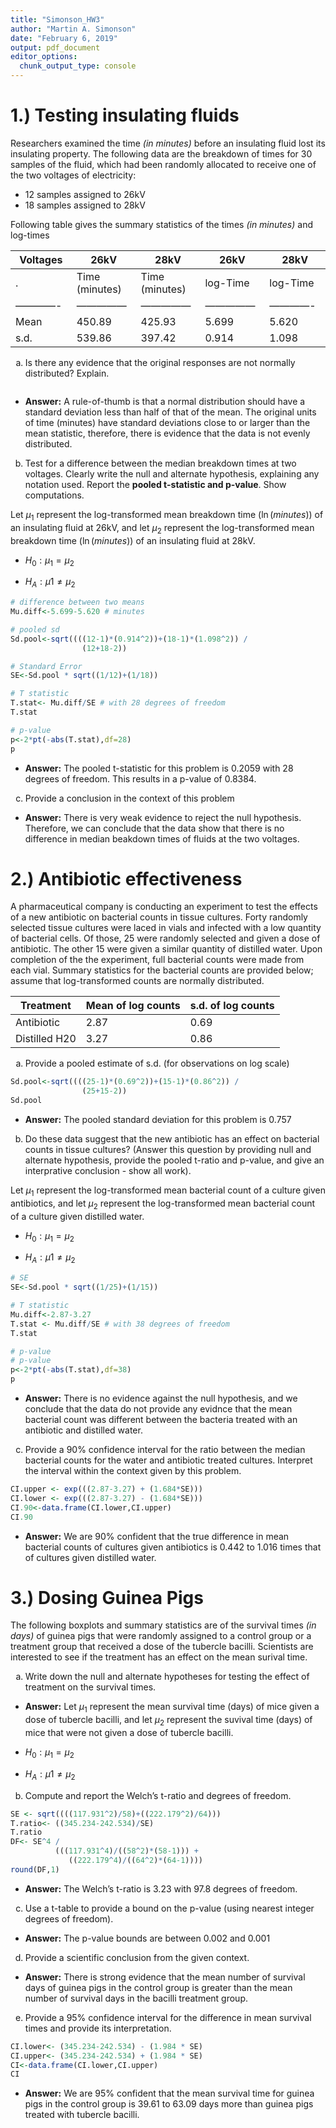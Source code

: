 ```yaml
---
title: "Simonson_HW3"
author: "Martin A. Simonson"
date: "February 6, 2019"
output: pdf_document
editor_options: 
  chunk_output_type: console
---
```


# 1.) Testing insulating fluids

Researchers examined the time _(in minutes)_ before an insulating fluid lost its insulating property. The following data are the breakdown of times for 30 samples of the fluid, which had been randomly allocated to receive one of the two voltages of electricity:

- 12 samples assigned to 26kV
- 18 samples assigned to 28kV

Following table gives the summary statistics of the times _(in minutes)_ and log-times

Voltages     | 26kV          | 28kV          | 26kV          | 28kV        |
------------ | ------------- | ------------- | ------------- |------------ |
.            | Time (minutes)| Time (minutes)| log-Time      |  log-Time   |
-------------|---------------|---------------|---------------|-------------|
Mean         |450.89         | 425.93        | 5.699         |5.620        |
s.d.         |539.86         | 397.42        | 0.914         |1.098        |

(a) Is there any evidence that the original responses are not normally distributed? Explain.

```r

```

- __Answer:__ A rule-of-thumb is that a normal distribution should have a standard deviation less than half of that of the mean. The original units of time (minutes) have standard deviations close to or larger than the mean statistic, therefore, there is evidence that the data is not evenly distributed. 

(b) Test for a difference between the median breakdown times at two voltages. Clearly write the null and alternate hypothesis, explaining any notation used. Report the __pooled t-statistic and p-value__. Show computations.

Let $\mu_1$ represent the log-transformed mean breakdown time ($\ln(minutes)$) of an insulating fluid at 26kV, and let $\mu_2$ represent the log-transformed mean breakdown time ($\ln(minutes)$) of an insulating fluid at 28kV.

- $H_0: \mu_1 = \mu_2$

- $H_A: \mu1 \neq \mu_2$

```r
# difference between two means
Mu.diff<-5.699-5.620 # minutes

# pooled sd
Sd.pool<-sqrt((((12-1)*(0.914^2))+(18-1)*(1.098^2)) /
                (12+18-2))

# Standard Error
SE<-Sd.pool * sqrt((1/12)+(1/18))

# T statistic
T.stat<- Mu.diff/SE # with 28 degrees of freedom
T.stat

# p-value
p<-2*pt(-abs(T.stat),df=28)
p

```

- __Answer:__ The pooled t-statistic for this problem is 0.2059 with 28 degrees of freedom. This results in a p-value of 0.8384. 

(c) Provide a conclusion in the context of this problem

- __Answer:__ There is very weak evidence to reject the null hypothesis. Therefore, we can conclude that the data show that there is no difference in median beakdown times of fluids at the two voltages. 

# 2.) Antibiotic effectiveness

A pharmaceutical company is conducting an experiment to test the effects of a new antibiotic on bacterial counts in tissue cultures. Forty randomly selected tissue cultures were laced in vials and infected with a low quantity of bacterial cells. Of those, 25 were randomly selected and given a dose of antibiotic. The other 15 were given a similar quantity of distilled water. Upon completion of the the experiment, full bacterial counts were made from each vial. Summary statistics for the bacterial counts are provided below; assume that log-transformed counts are normally distributed.

Treatment    | Mean of log counts   | s.d. of log counts         | 
------------ | -------------------- | -------------------------- |
Antibiotic   | 2.87                 | 0.69                       |
Distilled H20| 3.27                 | 0.86                       |

(a) Provide a pooled estimate of s.d. (for observations on log scale)

```r
Sd.pool<-sqrt((((25-1)*(0.69^2))+(15-1)*(0.86^2)) /
                (25+15-2))
Sd.pool
```

- __Answer:__ The pooled standard deviation for this problem is 0.757

(b) Do these data suggest that the new antibiotic has an effect on bacterial counts in tissue cultures? (Answer this question by providing null and alternate hypothesis, provide the pooled t-ratio and p-value, and give an interprative conclusion - show all work).

Let $\mu_1$ represent the log-transformed mean bacterial count of a culture given antibiotics, and let $\mu_2$ represent the log-transformed mean bacterial count of a culture given distilled water.

- $H_0: \mu_1 = \mu_2$

- $H_A: \mu1 \neq \mu_2$

```r
# SE
SE<-Sd.pool * sqrt((1/25)+(1/15))

# T statistic
Mu.diff<-2.87-3.27
T.stat <- Mu.diff/SE # with 38 degrees of freedom
T.stat

# p-value
# p-value
p<-2*pt(-abs(T.stat),df=38)
p
```

- __Answer:__ There is no evidence against the null hypothesis, and we conclude that the data do not provide any evidnce that the mean bacterial count was different between the bacteria treated with an antibiotic and distilled water.

(c) Provide a 90% confidence interval for the ratio between the median bacterial counts for the water and antibiotic treated cultures. Interpret the interval within the context given by this problem.

```r
CI.upper <- exp(((2.87-3.27) + (1.684*SE)))
CI.lower <- exp(((2.87-3.27) - (1.684*SE)))
CI.90<-data.frame(CI.lower,CI.upper)
CI.90

```

- __Answer:__ We are 90% confident that the true difference in mean bacterial counts of cultures given antibiotics is 0.442 to 1.016 times that of cultures given distilled water.


# 3.) Dosing Guinea Pigs

The following boxplots and summary statistics are of the survival times _(in days)_ of guinea pigs that were randomly assigned to a control group or a treatment group that received a dose of the tubercle bacilli. Scientists are interested to see if the treatment has an effect on the mean surival time.

(a) Write down the null and alternate hypotheses for testing the effect of treatment on the survival times.

- __Answer:__ Let $\mu_1$ represent the mean survival time (days) of mice given a dose of tubercle bacilli, and let $\mu_2$ represent the suvival time (days) of mice that were not given a dose of tubercle bacilli. 

- $H_0: \mu_1 = \mu_2$

- $H_A: \mu1 \neq \mu_2$

(b) Compute and report the Welch's t-ratio and degrees of freedom.

```r
SE <- sqrt((((117.931^2)/58)+((222.179^2)/64)))
T.ratio<- ((345.234-242.534)/SE)
T.ratio
DF<- SE^4 / 
          (((117.931^4)/((58^2)*(58-1))) +
             ((222.179^4)/((64^2)*(64-1))))
round(DF,1)
```


- __Answer:__ The Welch's t-ratio is 3.23 with 97.8 degrees of freedom.

(c) Use a t-table to provide a bound on the p-value (using nearest integer degrees of freedom).

- __Answer:__ The p-value bounds are between 0.002 and 0.001

(d) Provide a scientific conclusion from the given context.

- __Answer:__ There is strong evidence that the mean number of survival days of guinea pigs in the control group is greater than the mean number of survival days in the bacilli treatment group.

(e) Provide a 95% confidence interval for the difference in mean survival times and provide its interpretation.

```r
CI.lower<- (345.234-242.534) - (1.984 * SE)
CI.upper<- (345.234-242.534) + (1.984 * SE)
CI<-data.frame(CI.lower,CI.upper)
CI
```

- __Answer:__ We are 95% confident that the mean survival time for guinea pigs in the control group is 39.61 to 63.09 days more than guinea pigs treated with tubercle bacilli.
